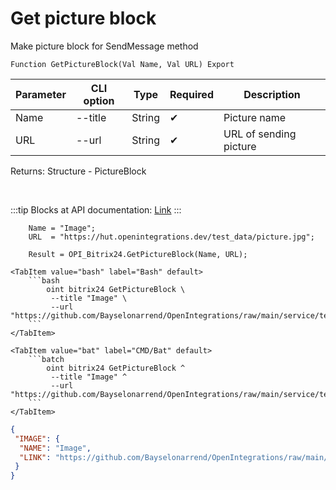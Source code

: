 ﻿---
sidebar_position: 8
description: Get picture block and other functions to work with Bitrix24 in the Open Integration Package, a free open-source integration library for 1C:Enterprise 8, OneScript and CLI
keywords: [1C, 1С, 1С:Enterprise, 1С:Enterprise 8.3, API, Integration, Services, Exchange, OneScript, CLI, Bitrix24]
---


# Get picture block
 Make picture block for SendMessage method



`Function GetPictureBlock(Val Name, Val URL) Export`

  | Parameter | CLI option | Type | Required | Description |
  |-|-|-|-|-|
  | Name | --title | String | &#x2714; | Picture name |
  | URL | --url | String | &#x2714; | URL of sending picture |

  
  Returns:  Structure - PictureBlock

<br/>

:::tip
Blocks at API documentation: [Link](https://dev.1c-bitrix.ru/learning/course/?COURSE_ID=93&CHAPTER_ID=07867)
:::
<br/>



```bsl title="1C:Enterprise/OneScript code example"
    Name = "Image";
    URL  = "https://hut.openintegrations.dev/test_data/picture.jpg";

    Result = OPI_Bitrix24.GetPictureBlock(Name, URL);
```
 

 <Tabs>
  
    <TabItem value="bash" label="Bash" default>
        ```bash
            oint bitrix24 GetPictureBlock \
             --title "Image" \
             --url "https://github.com/Bayselonarrend/OpenIntegrations/raw/main/service/test_data/picture.jpg"
        ```
    </TabItem>
  
    <TabItem value="bat" label="CMD/Bat" default>
        ```batch
            oint bitrix24 GetPictureBlock ^
             --title "Image" ^
             --url "https://github.com/Bayselonarrend/OpenIntegrations/raw/main/service/test_data/picture.jpg"
        ```
    </TabItem>
</Tabs>


```json title="Result"
{
 "IMAGE": {
  "NAME": "Image",
  "LINK": "https://github.com/Bayselonarrend/OpenIntegrations/raw/main/service/test_data/picture.jpg"
 }
}
```
